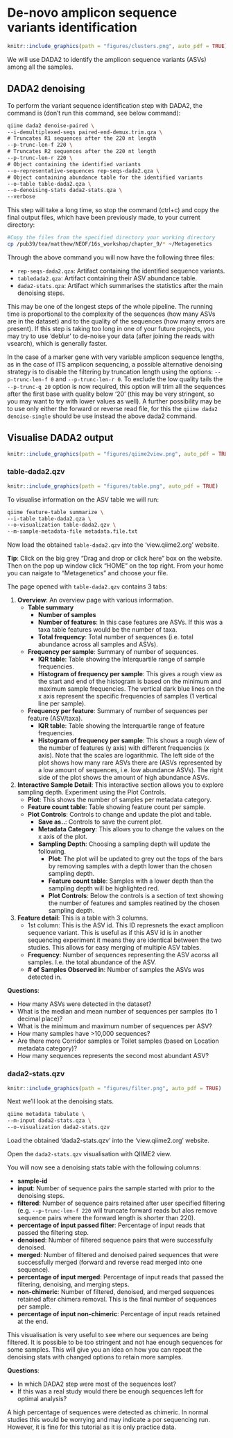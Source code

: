 # De-novo amplicon sequence variants identification
```r
knitr::include_graphics(path = "figures/clusters.png", auto_pdf = TRUE)
``` 

We will use DADA2 to identify the amplicon sequence variants (ASVs) among all the samples. 

## DADA2 denoising

To perform the variant sequence identification step with DADA2, the command is (don't run this command, see below command):

```bash
qiime dada2 denoise-paired \
--i-demultiplexed-seqs paired-end-demux.trim.qza \
# Truncates R1 sequences after the 220 nt length
--p-trunc-len-f 220 \
# Truncates R2 sequences after the 220 nt length
--p-trunc-len-r 220 \
# Object containing the identified variants
--o-representative-sequences rep-seqs-dada2.qza \
# Object containing abundance table for the identified variants
--o-table table-dada2.qza \
--o-denoising-stats dada2-stats.qza \
--verbose
```

This step will take a long time, so stop the command (ctrl+c) and copy the final output files, which have been previously made, to your current directory:

```bash
#Copy the files from the specified directory your working directory
cp /pub39/tea/matthew/NEOF/16s_workshop/chapter_9/* ~/Metagenetics
```

Through the above command you will now have the following three files:

- `rep-seqs-dada2.qza`: Artifact containing the identified sequence variants.
- `tabledada2.qza`: Artifact containing their ASV abundance table. 
- `dada2-stats.qza`: Artifact which summarises the statistics after the main denoising steps.

This may be one of the longest steps of the whole pipeline. The running time is proportional to the complexity of the sequences (how many ASVs are in the dataset) and to the quality of the sequences (how many errors are present). If this step is taking too long in one of your future projects, you may try to use ‘deblur’ to de-noise your data (after joining the reads with vsearch), which is generally faster.

In the case of a marker gene with very variable amplicon sequence lengths, as in the case of ITS amplicon sequencing, a possible alternative denoising strategy is to disable the filtering by truncation length using the options: `--p-trunc-len-f 0` and `--p-trunc-len-r 0`. To exclude the low quality tails the `--p-trunc-q 20` option is now required, this option will trim all the sequences after the first base with quality below ‘20’ (this may be very stringent, so you may want to try with lower values as well). A further possibility may be to use only either the forward or reverse read file, for this the `qiime dada2 denoise-single` should be use instead the above dada2 command.

## Visualise DADA2 output
```r
knitr::include_graphics(path = "figures/qiime2view.png", auto_pdf = TRUE)
``` 

### table-dada2.qzv
```r
knitr::include_graphics(path = "figures/table.png", auto_pdf = TRUE)
``` 
To visualise information on the ASV table we will run:

```bash
qiime feature-table summarize \
--i-table table-dada2.qza \
--o-visualization table-dada2.qzv \
--m-sample-metadata-file metadata.file.txt
```
 
Now load the obtained `table-dada2.qzv` into the ‘view.qiime2.org’ website.

__Tip__: Click on the big grey "Drag and drop or click here" box on the website. Then on the pop up window click "HOME" on the top right. From your home you can naigate to "Metagenetics" and choose your file.

The page opened with `table-dada2.qzv` contains 3 tabs:

1. __Overview__: An overview page with various information.
   - __Table summary__
      - __Number of samples__
      - __Number of features__: In this case features are ASVs. If this was a taxa table features would be the number of taxa.
      - __Total frequency__: Total number of sequences (i.e. total abundance across all samples and ASVs).
   - __Frequency per sample__: Summary of number of sequences.
      - __IQR table__: Table showing the Interquartile range of sample frequencies.
      - __Histogram of frequency per sample__: This gives a rough view as the start and end of the histogram is based on the minimum and maximum sample frequencies. The vertical dark blue lines on the x axis represent the specific frequencies of samples (1 vertical line per sample).
   - __Frequency per feature__: Summary of number of sequences per feature (ASV/taxa).
      - __IQR table__: Table showing the Interquartile range of feature frequencies.
      - __Histogram of frequency per sample__: This shows a rough view of the number of features (y axis) with different frequencies (x axis). Note that the scales are logarithmic. The left side of the plot shows how many rare ASVs there are (ASVs represented by a low amount of sequences, i.e. low abundance ASVs). The right side of the plot shows the amount of high abundance ASVs.
2. __Interactive Sample Detail__: This interactive section allows you to explore sampling depth. Experiment using the Plot Controls.
   - __Plot__: This shows the number of samples per metadata category.
   - __Feature count table__: Table showing feature count per sample.
   - __Plot Controls__: Controls to change and update the plot and table.
      - __Save as..__: Controls to save the current plot.
      - __Metadata Category__: This allows you to change the values on the x axis of the plot.
      - __Sampling Depth__: Choosing a sampling depth will update the following.
         - __Plot__: The plot will be updated to grey out the tops of the bars by removing samples with a depth lower than the chosen sampling depth.
         - __Feature count table__: Samples with a lower depth than the sampling depth will be highlighted red.
         - __Plot Controls__: Below the controls is a section of text showing the number of features and samples reatined by the chosen sampling depth.
3. __Feature detail__: This is a table with 3 columns.
   - 1st column: This is the ASV id. This ID represnets the exact amplicon sequence variant. This is useful as if this ASV id is in another sequencing experiment it means they are identical between the two studies. This allows for easy merging of multiple ASV tables.
   - __Frequency__: Number of sequences representing the ASV acorss all samples. I.e. the total abundance of the ASV.
   - __# of Samples Observed in__: Number of samples the ASVs was detected in.

__Questions__:

- How many ASVs were detected in the dataset?
- What is the median and mean number of sequences per samples (to 1 decimal place)?
- What is the minimum and maximum number of sequences per ASV?
- How many samples have >10,000 sequences?
- Are there more Corridor samples or Toilet samples (based on Location metadata category)?
- How many sequences represents the second most abundant ASV?

### dada2-stats.qzv
```r
knitr::include_graphics(path = "figures/filter.png", auto_pdf = TRUE)
``` 
Next we'll look at the denoising stats.

```bash
qiime metadata tabulate \
--m-input dada2-stats.qza \
--o-visualization dada2-stats.qzv
```
 
Load the obtained ‘dada2-stats.qzv’ into the ‘view.qiime2.org’ website.

Open the `dada2-stats.qzv` visualisation with QIIME2 view.

You will now see a denoising stats table with the following columns:

- __sample-id__
- __input__: Number of sequence pairs the sample started with prior to the denoising steps.
- __filtered__: Number of sequence pairs retained after user specified filtering (e.g. `--p-trunc-len-f 220` will truncate forward reads but alos remove sequence pairs where the forward length is shorter than 220).
- __percentage of input passed filter__: Percentage of input reads that passed the filtering step.
- __denoised__: Number of filtered sequence pairs that were successfully denoised.
- __merged__: Number of filtered and denoised paired sequences that were successfully merged (forward and reverse read merged into one sequence).
- __percentage of input merged__: Percentage of input reads that passed the filtering, denoising, and merging steps.
- __non-chimeric__: Number of filtered, denoised, and merged sequences retained after chimera removal. This is the final number of sequences per sample.
- __percentage of input non-chimeric__: Percentage of input reads retained at the end.

This visualisation is very useful to see where our sequences are being filtered. It is possible to be too stringent and not hae enough sequences for some samples. This will give you an idea on how you can repeat the denoising stats with changed options to retain more samples.

__Questions__: 

- In which DADA2 step were most of the sequences lost?
- If this was a real study would there be enough sequences left for optimal analysis? 


A high percentage of sequences were detected as chimeric. In normal studies this would be worrying and may indicate a por sequencing run. However, it is fine for this tutorial as it is only practice data.